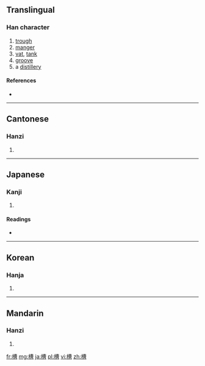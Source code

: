 ==Translingual==

===Han character===
{{Han char|rn=75|rad=木|as=11|sn=15|four=4596<sub>6</sub>|canj=木廿田日 (DTWA)}}

# [[trough]]
# [[manger]]
# [[vat]], [[tank]]
# [[groove]]
# a [[distillery]]

====References====
* {{Han ref|kx=0548.140|dkj=15393|dj=0935.300|hdz=21275.120|uh=69FD|ud=27133|bh=BCD1|bd=48337}}

----

==Cantonese==

===Hanzi===
{{yue-hanzi|jyut=|y=chou4}}

# {{defn|lang=yue|sort=木11}}

----

==Japanese==

===Kanji===
{{ja-kanji|grade=c|rs=木11}}

# {{defn|lang=ja|sort=木11}}

====Readings====
* {{ja-readings|on=[[そう]] (sō)|kun=[[かいばおけ]] (kaibaoke), [[おけ]] (oke)}}

----

==Korean==

===Hanja===
{{ko-hanja|hangeul=조|eumhun=|rv=jo|mr=cho|y=co}}

# {{defn|lang=ko|sort=木11}}

----

==Mandarin==

===Hanzi===
{{cmn-hanzi|pin=[[cáo]] ([[cao2]])|wg=ts'ao<sup>2</sup>}}

# {{defn|lang=cmn|sort=木11}}

[[fr:槽]]
[[mg:槽]]
[[ja:槽]]
[[pl:槽]]
[[vi:槽]]
[[zh:槽]]